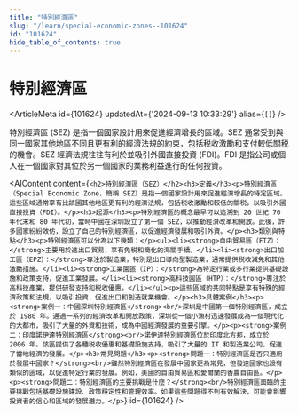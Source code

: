 ```yaml
---
title: "特別經濟區"
slug: "/learn/special-economic-zones--101624"
id: "101624"
hide_table_of_contents: true
---
```



# 特別經濟區

<ArticleMeta id={101624} updatedAt={'2024-09-13 10:33:29'} alias={`[]`} />
<div className='border-solid border-b border-t-0 my-4 border-[var(--ifm-color-gray-300)]' />

特別經濟區 (SEZ) 是指一個國家設計用來促進經濟增長的區域。SEZ 通常受到與同一國家其他地區不同且更有利的經濟法規的約束，包括税收激勵和支付較低關税的機會。SEZ 經濟法規往往有利於並吸引外國直接投資 (FDI)。FDI 是指公司或個人在一個國家對其位於另一個國家的業務利益進行的任何投資。

<AIContent content={`<h2>特別經濟區（SEZ）</h2><h3>定義</h3><p>特別經濟區（Special Economic Zone，簡稱 SEZ）是指一個國家設計用來促進經濟增長的特定區域。這些區域通常享有比該國其他地區更有利的經濟法規，包括税收激勵和較低的關税，以吸引外國直接投資（FDI）。</p><h3>起源</h3><p>特別經濟區的概念最早可以追溯到 20 世紀 70 年代末和 80 年代初，當時中國在深圳設立了第一個 SEZ，以推動經濟改革和開放。此後，許多國家紛紛效仿，設立了自己的特別經濟區，以促進經濟發展和吸引外資。</p><h3>類別與特點</h3><p>特別經濟區可以分為以下幾類：</p><ul><li><strong>自由貿易區（FTZ）：</strong>主要用於進出口貿易，享有免税和簡化的海關手續。</li><li><strong>出口加工區（EPZ）：</strong>專注於製造業，特別是出口導向型製造業，通常提供税收減免和其他激勵措施。</li><li><strong>工業園區（IP）：</strong>為特定行業或多行業提供基礎設施和政策支持，促進工業發展。</li><li><strong>高科技園區（HTP）：</strong>專注於高科技產業，提供研發支持和税收優惠。</li></ul><p>這些區域的共同特點是享有特殊的經濟政策和法規，以吸引投資、促進出口和創造就業機會。</p><h3>具體案例</h3><p><strong>案例一：中國深圳特別經濟區</strong><br/>深圳是中國第一個特別經濟區，成立於 1980 年。通過一系列的經濟改革和開放政策，深圳從一個小漁村迅速發展成為一個現代化的大都市，吸引了大量的外資和技術，成為中國經濟發展的重要引擎。</p><p><strong>案例二：印度諾伊達特別經濟區</strong><br/>諾伊達特別經濟區位於印度北方邦，成立於 2006 年。該區提供了各種税收優惠和基礎設施支持，吸引了大量的 IT 和製造業公司，促進了當地經濟的發展。</p><h3>常見問題</h3><p><strong>問題一：特別經濟區是否只適用於發展中國家？</strong><br/>雖然特別經濟區在發展中國家更為常見，但發達國家也設有類似的區域，以促進特定行業的發展。例如，美國的自由貿易區和愛爾蘭的香農自由區。</p><p><strong>問題二：特別經濟區的主要挑戰是什麼？</strong><br/>特別經濟區面臨的主要挑戰包括基礎設施建設、政策穩定性和管理效率。如果這些問題得不到有效解決，可能會影響投資者的信心和區域的發展潛力。</p>`} id={101624} />
